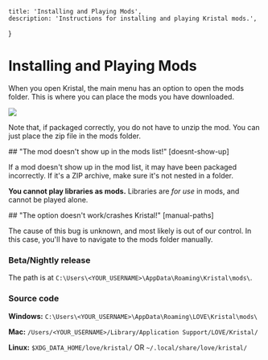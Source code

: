 
    title: 'Installing and Playing Mods',
    description: 'Instructions for installing and playing Kristal mods.',
}

# Installing and Playing Mods

<Box>

When you open Kristal, the main menu has an option to open the mods folder. This is where you can place the mods you have downloaded.

![](/wiki/open_mods_folder.png)

Note that, if packaged correctly, you do not have to unzip the mod. You can just place the zip file in the mods folder.

</Box>

<Box>
## "The mod doesn't show up in the mods list!" [doesnt-show-up]

If a mod doesn't show up in the mod list, it may have been packaged incorrectly. If it's a ZIP archive, make sure it's not nested in a folder.

**You cannot play libraries as mods.** Libraries are *for use* in mods, and cannot be played alone.
</Box>

<Box>
## "The option doesn't work/crashes Kristal!" [manual-paths]

The cause of this bug is unknown, and most likely is out of our control. In this case, you'll have to navigate to the mods folder manually.

### Beta/Nightly release

The path is at `C:\Users\<YOUR_USERNAME>\AppData\Roaming\Kristal\mods\`.

### Source code

**Windows:** `C:\Users\<YOUR_USERNAME>\AppData\Roaming\LOVE\Kristal\mods\`

**Mac:** `/Users/<YOUR_USERNAME>/Library/Application Support/LOVE/Kristal/`

**Linux:** `$XDG_DATA_HOME/love/kristal/` OR `~/.local/share/love/kristal/`

</Box>
